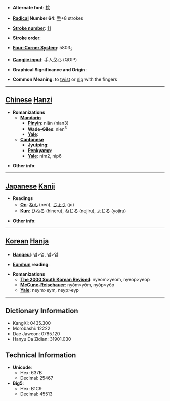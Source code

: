 * '''Alternate font''': [[捻]]

* '''[[Wiktionary:Chinese radical index| Radical]] Number 64''': [[Wiktionary:Chinese radical index 手|手]]+8 strokes

* '''[[Wiktionary:Chinese total strokes index|Stroke number]]''': [[Wiktionary:Chinese total strokes index 11|11]]

* '''Stroke order''': 

* '''[[Wiktionary:Chinese four corner index|Four-Corner System]]''': 5803<sub>2</sub>

* '''[[Wiktionary:Chinese Cangjie index|Cangjie input]]''': 手人戈心 (QOIP)

* '''Graphical Significance and Origin''': 

* '''Common Meaning''': to [[twist]] or [[nip]] with the fingers

----

== [[Chinese]] [[Hanzi]] ==

* '''Romanizations'''
** '''[[Mandarin]]'''
*** '''[[Pinyin]]''': niǎn (nian3)
*** '''[[Wade-Giles]]''': nien<sup>3</sup>
*** '''[[Yale]]''': 
** '''[[Cantonese]]'''
*** '''[[Jyutping]]''':
*** '''[[Penkyamp]]''': 
*** '''[[Yale]]''': nim2, nip6

* '''Other info''': 

----

== [[Japanese]] [[Kanji]] ==

* '''Readings'''
** '''[[On]]''': [[ねん]] (nen), [[じょう]] (jō)
** '''[[Kun]]''': [[ひねる]] (hineru), [[ねじる]] (nejiru), [[よじる]] (yojiru)

* '''Other info''':  

----

== [[Korean]] [[Hanja]] ==

* '''[[Hangeul]]''': 념>염, 녑>엽

* '''[[Eumhun]] reading''': 

* '''Romanizations'''
** '''[[The 2000 South Korean Revised Romanization|The 2000 South Korean Revised]]''': nyeom>yeom, nyeop>yeop
** '''[[McCune-Reischauer]]''': nyŏm>yŏm, nyŏp>yŏp
** '''[[Yale]]''': neym>eym, neyp>eyp

----

== Dictionary Information ==

* KangXi: 0435.300
* Morobashi: 12222
* Dae Jaweon: 0785.120
* Hanyu Da Zidian: 31901.030

== Technical Information ==

* '''Unicode''':
** Hex: 637B
** Decimal: 25467
* '''Big5''':
** Hex: B1C9
** Decimal: 45513